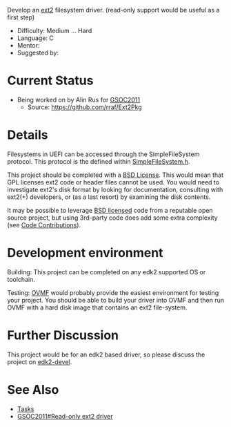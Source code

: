 <!-- [[Category:GSOC2011]] -->
<!-- [[Category:Tasks]] -->
Develop an [[Wikipedia:Ext2|ext2]] filesystem driver.  (read-only support would be useful as a first step)

* Difficulty: Medium ... Hard
* Language: C
* Mentor: {{sfuser|geekboy15a}}
* Suggested by: {{sfuser|rsun3}}

=Current Status=
* Being worked on by Alin Rus for [[GSOC2011]]
** Source: https://github.com/rraf/Ext2Pkg

=Details=
Filesystems in UEFI can be accessed through the SimpleFileSystem protocol.  This protocol is the defined within [https://github.com/tianocore/edk2/blob/master/MdePkg/Include/Protocol/SimpleFileSystem.h SimpleFileSystem.h].

This project should be completed with a [[BSD License]].
This would mean that GPL licenses ext2 code or header files cannot be used.
You would need to investigate ext2's disk format by looking for documentation,
consulting with ext2(+) developers, or (as a last resort) by examining the disk contents.

It may be possible to leverage [[BSD License|BSD licensed]] code from a
reputable open source project, but using 3rd-party code does add
some extra complexity (see [[Code Contributions]]).

=Development environment=
Building: This project can be completed on any edk2 supported OS or toolchain.

Testing: [https://github.com/tianocore/tianocore.github.io/wiki/OVMF OVMF] would probably provide the easiest environment for testing your project.  You should be able to build your driver into OVMF and then run OVMF with a hard disk image that contains an ext2 file-system.

=Further Discussion=
This project would be for an edk2 based driver, so please discuss the project on [[edk2-devel]].

=See Also=
* [[Tasks]]
* [[GSOC2011#Read-only ext2 driver]]